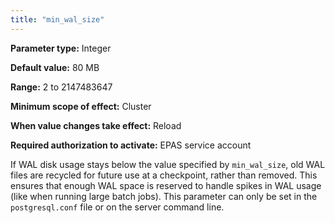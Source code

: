 ```yaml
---
title: "min_wal_size"
---
```


<div id="min_wal_size" class="registered_link"></div>

**Parameter type:** Integer

**Default value:** 80 MB

**Range:** 2 to 2147483647

**Minimum scope of effect:** Cluster

**When value changes take effect:** Reload

**Required authorization to activate:** EPAS service account

If WAL disk usage stays below the value specified by `min_wal_size`, old WAL files are recycled for future use at a checkpoint, rather than removed. This ensures that enough WAL space is reserved to handle spikes in WAL usage (like when running large batch jobs). This parameter can only be set in the `postgresql.conf` file or on the server command line.
